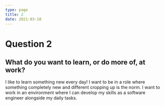 ```yaml
---
type: page
title: 2
date: 2021-03-18
---
```


# Question 2

## What do you want to learn, or do more of, at work?

I like to learn something new every day! I want to be in a role where something completely new and different cropping up is the norm. I want to work in an environment where I can develop my skills as a software engineer alongside my daily tasks.

